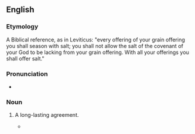 ==English==

===Etymology===
A Biblical reference, as in Leviticus: "every offering of your grain offering you shall season with salt; you shall not allow the salt of the covenant of your God to be lacking from your grain offering. With all your offerings you shall offer salt."

===Pronunciation===
* {{audio|en|en-au-covenant of salt.ogg|Audio (AU)}}

===Noun===
{{en-noun|covenants of salt}}

# {{lb|en|archaic|idiomatic}} A long-lasting agreement.
#* {{quote-book
|en
|year=1658
|author=Thomas Browne
|title=Pseudodoxia epidemica: or, Enquiries into very many received tenents, and commonly presumed truths
|page=306
|url=http://books.google.com/books?id=kSjH4tiEhGUC&pg=PA306&dq=%22covenant+of+salt%22&lr=&as_drrb_is=b&as_minm_is=0&as_miny_is=&as_maxm_is=0&as_maxy_is=1700&as_brr=0&cd=2#v=onepage&q=%22covenant%20of%20salt%22&f=false
|passage=... God gave the Kingdom unto David for ever, or by a '''Covenant of Salt'''.}}